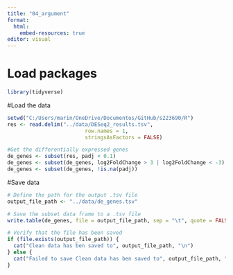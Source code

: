 ```yaml
---
title: "04_argument"
format:
  html:
    embed-resources: true
editor: visual
---
```


# Load packages

```r
library(tidyverse)
```

#Load the data

```r
setwd("C:/Users/marin/OneDrive/Documentos/GitHub/s223690/R")
res <- read.delim("../data/DESeq2_results.tsv",
                         row.names = 1, 
                         stringsAsFactors = FALSE)
```

```r
#Get the differentially expressed genes
de_genes <- subset(res, padj < 0.1)
de_genes <- subset(de_genes, log2FoldChange > 3 | log2FoldChange < -3)
de_genes <- subset(de_genes, !is.na(padj))
```

#Save data

```r
# Define the path for the output .tsv file
output_file_path <- "../data/de_genes.tsv"

# Save the subset data frame to a .tsv file
write.table(de_genes, file = output_file_path, sep = "\t", quote = FALSE, row.names = TRUE)

# Verify that the file has been saved
if (file.exists(output_file_path)) {
  cat("Clean data has ben saved to", output_file_path, "\n")
} else {
  cat("Failed to save Clean data has ben saved to", output_file_path, "\n")
}

```
